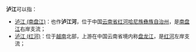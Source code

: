 '''泸江'''可以指：
*[[泸江_(南盘江)|泸江 (南盘江)]]：也作'''泸江河'''，位于中国[[云南省|云南省]][[红河哈尼族彝族自治州|红河哈尼族彝族自治州]]，是[[南盘江|南盘江]]右岸支流；
*[[泸江_(红河)|泸江 (红河)]]：位于[[越南|越南]]北部，上游在中国云南省境内称[[盘龙江_(红河)|盘龙江]]，是[[红河|红河]]左岸支流；

{{disambig|L|Cat=二字地名消歧义}}